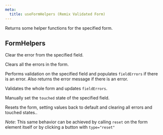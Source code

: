 ```yaml
---
meta:
  title: useFormHelpers (Remix Validated Form)
---
```



<PropHeader
  variant="h1"
  prop="useFormHelpers"
  type="(formId?: string) => FormHelpers"
/>

Returns some helper functions for the specified form.

## FormHelpers

<PropHeader
  prop="clearError"
  type="(fieldName: string) => void"
/>

Clear the error from the specified field.

<PropHeader prop="clearAllErrors" type="() => void" />

Clears all the errors in the form.

<PropHeader
  prop="validateField"
  type="(fieldName: string) => Promise<string | null>"
/>

Performs validation on the specified field and populates `fieldErrors` if there is an error.
Also returns the error message if there is an error.

<PropHeader prop="validate" type="() => void" />

Validates the whole form and updates `fieldErrors`.

<PropHeader
  prop="setFieldTouched"
  type="(fieldName: string, touched: boolean) => void"
/>

Manually set the `touched` state of the specified field.

<PropHeader prop="reset" type="() => void" />

Resets the form, setting values back to default
and clearing all errors and touched states..

_Note_: This same behavior can be achieved by calling `reset` on the form element itself
or by clicking a button with `type="reset"`
